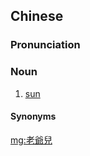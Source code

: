 {{also|老爷儿}}
==Chinese==
{{zh-forms|s=老爷儿|type=21}}

===Pronunciation===
{{zh-pron
|m=lǎoyér
|cat=n
}}

===Noun===
{{zh-noun}}

# {{lb|zh|dialectal|_|Mandarin}} [[sun]]

====Synonyms====
{{zh-dial|太陽}}

[[mg:老爺兒]]